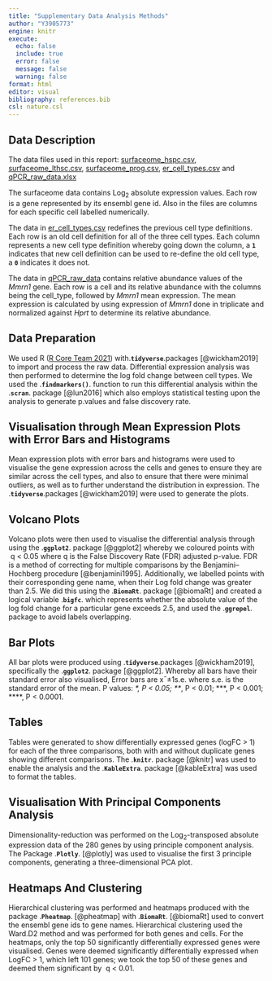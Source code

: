```yaml
---
title: "Supplementary Data Analysis Methods"
author: "Y3905773"
engine: knitr
execute:
  echo: false
  include: true
  error: false
  message: false
  warning: false
format: html
editor: visual
bibliography: references.bib
csl: nature.csl
---
```


## Data Description

The data files used in this report: [surfaceome_hspc.csv](https://joewomersley.github.io/report_quarto/hspc_surfaceome.html), [surfaceome_lthsc.csv](https://joewomersley.github.io/report_quarto/lthsc_surfaceome.html), [surfaceome_prog.csv](https://joewomersley.github.io/report_quarto/prog_surfaceome.html), [er_cell_types.csv](https://joewomersley.github.io/report_quarto/er_cell_types.html) and [qPCR_raw_data.xlsx](https://joewomersley.github.io/report_quarto/qPCR_raw_data.html)

The surfaceome data contains Log~2~ absolute expression values. Each row is a gene represented by its ensembl gene id. Also in the files are columns for each specific cell labelled numerically.

The data in [er_cell_types.csv](https://joewomersley.github.io/report_quarto/er_cell_types.html) redefines the previous cell type definitions. Each row is an old cell definition for all of the three cell types. Each column represents a new cell type definition whereby going down the column, a **`1`** indicates that new cell definition can be used to re-define the old cell type, a **`0`** indicates it does not.

The data in [qPCR_raw_data](https://joewomersley.github.io/report_quarto/qPCR_raw_data.html) contains relative abundance values of the *Mmrn1* gene. Each row is a cell and its relative abundance with the columns being the cell_type, followed by *Mmrn1* mean expression. The mean expression is calculated by using expression of *Mmrn1* done in triplicate and normalized against *Hprt* to determine its relative abundance.

## Data Preparation

We used R ([R Core Team 2021](https://www.r-project.org/)) with.**`tidyverse`**.packages [@wickham2019] to import and process the raw data. Differential expression analysis was then performed to determine the log fold change between cell types. We used the .**`findmarkers()`**. function to run this differential analysis within the .**`scran`**. package [@lun2016] which also employs statistical testing upon the analysis to generate p.values and false discovery rate.

## Visualisation through Mean Expression Plots with Error Bars and Histograms

Mean expression plots with error bars and histograms were used to visualise the gene expression across the cells and genes to ensure they are similar across the cell types, and also to ensure that there were minimal outliers, as well as to further understand the distribution in expression. The .**`tidyverse`**.packages [@wickham2019] were used to generate the plots.

## Volcano Plots

Volcano plots were then used to visualise the differential analysis through using the .**`ggplot2`**. package [@ggplot2] whereby we coloured points with  q \< 0.05 where q is the False Discovery Rate (FDR) adjusted p-value. FDR is a method of correcting for multiple comparisons by the Benjamini--Hochberg procedure [@benjamini1995]. Additionally, we labelled points with their corresponding gene name, when their Log fold change was greater than 2.5. We did this using the .**`BiomaRt`**. package [@biomaRt] and created a logical variable .**`bigfc`**. which represents whether the absolute value of the log fold change for a particular gene exceeds 2.5, and used the .**`ggrepel`**. package to avoid labels overlapping.

## Bar Plots

All bar plots were produced using .**`tidyverse`**.packages [@wickham2019], specifically the .**`ggplot2`**. package [@ggplot2]. Whereby all bars have their standard error also visualised, Error bars are x¯±1s.e. where s.e. is the standard error of the mean. P values: *\*, P \< 0.05; \*\**, P \< 0.01; \*\*\*, P \< 0.001; \*\*\*\*, P \< 0.0001.

## Tables

Tables were generated to show differentially expressed genes (logFC \> 1) for each of the three comparisons, both with and without duplicate genes showing different comparisons. The .**`knitr`**. package [@knitr] was used to enable the analysis and the .**`KableExtra`**. package [@kableExtra] was used to format the tables.

## Visualisation With Principal Components Analysis

Dimensionality-reduction was performed on the Log~2~-transposed absolute expression data of the 280 genes by using principle component analysis. The Package .**`Plotly`**. [@plotly] was used to visualise the first 3 principle components, generating a three-dimensional PCA plot.

## Heatmaps And Clustering

Hierarchical clustering was performed and heatmaps produced with the package .**`Pheatmap`**. [@pheatmap] with .**`BiomaRt`**. [@biomaRt] used to convert the ensembl gene ids to gene names. Hierarchical clustering used the Ward.D2 method and was performed for both genes and cells. For the heatmaps, only the top 50 significantly differentially expressed genes were visualised. Genes were deemed significantly differentially expressed when LogFC \> 1, which left 101 genes; we took the top 50 of these genes and deemed them significant by  q \< 0.01.
